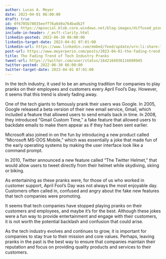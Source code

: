```yaml
---
author: Lucas A. Meyer
date: 2023-04-01 06:00:00
draft: true
id: 0f6705b78035eeff76a649a764badb2f
image: https://mpsocial.blob.core.windows.net/blog-images/diffused_pinocchio.png
include-in-header: /_msft-clarity.html
linkedin-posted: 2022-06-30 06:00:00
linkedin-target-date: 2023-04-01 07:01:00
linkedin-url: https://www.linkedin.com/embed/feed/update/urn:li:share:7047930646765187072
post-url: https://www.meyerperin.com/posts/2023-04-01-the-fading-trend-of-tech-industry-pranks.html
title: The Fading Trend of Tech Industry Pranks
tweet-url: https://twitter.com/user/status/1642164936116690945
twitter-posted: 2022-06-30 06:00:00
twitter-target-date: 2023-04-01 07:01:00
---
```


In the tech industry, it used to be an amusing tradition for companies to play pranks on their employees and customers every April Fool's Day. However, it seems that this trend is slowly fading away.

One of the tech giants to famously prank their users was Google. In 2005, Google released a beta version of their new email service, Gmail, which included a feature that allowed users to send emails back in time. In 2008, they introduced "Gmail Custom Time," a fake feature that allowed users to backdate emails to make them appear as if they had been sent earlier.

Microsoft also joined in on the fun by introducing a new product called "Microsoft MS-DOS Mobile," which was essentially a joke that made fun of the early operating systems by making the user interface look like a command prompt.

In 2010, Twitter announced a new feature called "The Twitter Helmet," that would allow users to tweet directly from their helmet while skydiving, skiing or biking.

As entertaining as these pranks were, for those of us who worked in customer support, April Fool's Day was not always the most enjoyable day. Customers often called in, confused and angry about the fake new features that tech companies were promoting.

It seems that tech companies have stopped playing pranks on their customers and employees, and maybe it's for the best. Although these jokes were a fun way to provide entertainment and engage with their customers, it is not worth the potential backlash and confusion that could arise. 

As the tech industry evolves and continues to grow, it is important for companies to stay true to their mission and core values. Perhaps, leaving pranks in the past is the best way to ensure that companies maintain their reputation and focus on providing quality products and services to their customers.